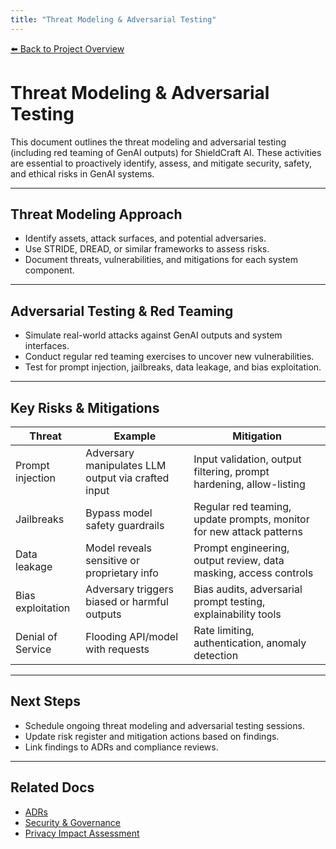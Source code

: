```yaml
---
title: "Threat Modeling & Adversarial Testing"
---
```


[⬅️ Back to Project Overview](/)

# Threat Modeling & Adversarial Testing

This document outlines the threat modeling and adversarial testing (including red teaming of GenAI outputs) for ShieldCraft AI. These activities are essential to proactively identify, assess, and mitigate security, safety, and ethical risks in GenAI systems.

---

## Threat Modeling Approach
- Identify assets, attack surfaces, and potential adversaries.
- Use STRIDE, DREAD, or similar frameworks to assess risks.
- Document threats, vulnerabilities, and mitigations for each system component.

---

## Adversarial Testing & Red Teaming
- Simulate real-world attacks against GenAI outputs and system interfaces.
- Conduct regular red teaming exercises to uncover new vulnerabilities.
- Test for prompt injection, jailbreaks, data leakage, and bias exploitation.

---

## Key Risks & Mitigations
| Threat | Example | Mitigation |
|---|---|---|
| Prompt injection | Adversary manipulates LLM output via crafted input | Input validation, output filtering, prompt hardening, allow-listing |
| Jailbreaks | Bypass model safety guardrails | Regular red teaming, update prompts, monitor for new attack patterns |
| Data leakage | Model reveals sensitive or proprietary info | Prompt engineering, output review, data masking, access controls |
| Bias exploitation | Adversary triggers biased or harmful outputs | Bias audits, adversarial prompt testing, explainability tools |
| Denial of Service | Flooding API/model with requests | Rate limiting, authentication, anomaly detection |

---

## Next Steps
- Schedule ongoing threat modeling and adversarial testing sessions.
- Update risk register and mitigation actions based on findings.
- Link findings to ADRs and compliance reviews.

---

## Related Docs
- [ADRs](/adrs)
- [Security & Governance](/security_governance)
- [Privacy Impact Assessment](/privacy_impact_assessment)
